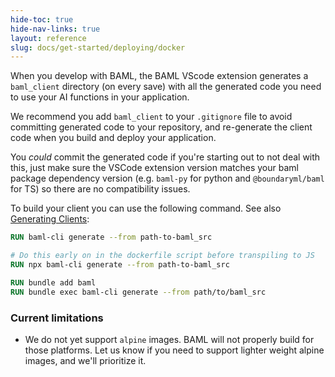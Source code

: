 ```yaml
---
hide-toc: true
hide-nav-links: true
layout: reference
slug: docs/get-started/deploying/docker
---
```



When you develop with BAML, the BAML VScode extension generates a `baml_client` directory (on every save) with all the generated code you need to use your AI functions in your application.

We recommend you add `baml_client` to your `.gitignore` file to avoid committing generated code to your repository, and re-generate the client code when you build and deploy your application.

You _could_ commit the generated code if you're starting out to not deal with this, just make sure the VSCode extension version matches your baml package dependency version (e.g. `baml-py` for python and `@boundaryml/baml` for TS) so there are no compatibility issues.

To build your client you can use the following command. See also [Generating Clients](../../calling-baml/generate-baml-client.mdx):
  
<CodeGroup>

```dockerfile python Dockerfile
RUN baml-cli generate --from path-to-baml_src
```

```dockerfile TypeScript Dockerfile
# Do this early on in the dockerfile script before transpiling to JS
RUN npx baml-cli generate --from path-to-baml_src
```

```dockerfile Ruby Dockerfile
RUN bundle add baml
RUN bundle exec baml-cli generate --from path/to/baml_src
```
</CodeGroup>


### Current limitations
- We do not yet support `alpine` images. BAML will not properly build for those platforms. Let us know if you need to support lighter weight alpine images, and we'll prioritize it.
